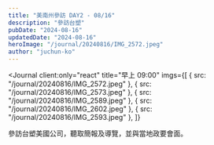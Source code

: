 ```yaml
---
title: "美南州參訪 DAY2 - 08/16"
description: "參訪台塑"
pubDate: "2024-08-16"
updatedDate: "2024-08-16"
heroImage: "/journal/20240816/IMG_2572.jpeg"
author: "juchun-ko"
---
```



<Journal
  client:only="react"
  title="早上 09:00"
  imgs={[
    { src: "/journal/20240816/IMG_2572.jpeg" },
    { src: "/journal/20240816/IMG_2573.jpeg" },
    { src: "/journal/20240816/IMG_2589.jpeg" },
    { src: "/journal/20240816/IMG_2602.jpeg" },
    { src: "/journal/20240816/IMG_2593.jpeg" },
  ]}
>
  參訪台塑美國公司，聽取簡報及導覽，並與當地政要會面。
</Journal>

